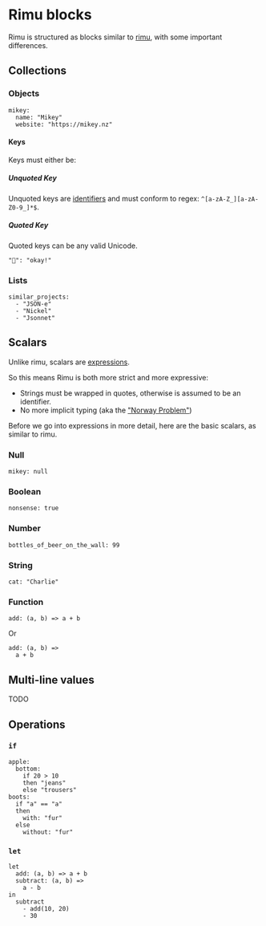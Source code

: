 # Rimu blocks

Rimu is structured as blocks similar to [rimu](https://rimu.org/), with some important differences.

## Collections

### Objects

```rimu
mikey:
  name: "Mikey"
  website: "https://mikey.nz"
```

#### Keys

Keys must either be:

##### Unquoted Key

Unquoted keys are [identifiers](./expressions#Identifiers) and must conform to regex: `^[a-zA-Z_][a-zA-Z0-9_]*$`.

##### Quoted Key

Quoted keys can be any valid Unicode.

```rimu
"🙆": "okay!"
```

### Lists

```rimu
similar_projects:
  - "JSON-e"
  - "Nickel"
  - "Jsonnet"
```

## Scalars

Unlike rimu, scalars are [expressions](./expressions).

So this means Rimu is both more strict and more expressive:

- Strings must be wrapped in quotes, otherwise is assumed to be an identifier.
- No more implicit typing (aka the ["Norway Problem"](https://hitchdev.com/strictrimu/why/implicit-typing-removed/))

Before we go into expressions in more detail, here are the basic scalars, as similar to rimu.

### Null

```rimu
mikey: null
```

### Boolean

```rimu
nonsense: true
```

### Number

```rimu
bottles_of_beer_on_the_wall: 99
```

### String

```rimu
cat: "Charlie"
```

### Function

```rimu
add: (a, b) => a + b
```

Or

```rimu
add: (a, b) =>
  a + b
```

## Multi-line values

TODO

## Operations

### `if`

```rimu
apple:
  bottom:
    if 20 > 10
    then "jeans"
    else "trousers"
boots:
  if "a" == "a"
  then
    with: "fur"
  else
    without: "fur"
```

### `let`

```rimu
let
  add: (a, b) => a + b
  subtract: (a, b) =>
    a - b
in
  subtract
    - add(10, 20)
    - 30
```
